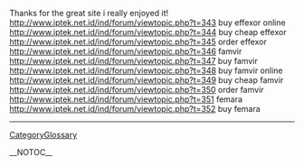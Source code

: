 Thanks for the great site i really enjoyed it! http://www.iptek.net.id/ind/forum/viewtopic.php?t=343 buy effexor online
http://www.iptek.net.id/ind/forum/viewtopic.php?t=344 buy cheap effexor
http://www.iptek.net.id/ind/forum/viewtopic.php?t=345 order effexor
http://www.iptek.net.id/ind/forum/viewtopic.php?t=346 famvir
http://www.iptek.net.id/ind/forum/viewtopic.php?t=347 buy famvir
http://www.iptek.net.id/ind/forum/viewtopic.php?t=348 buy famvir online
http://www.iptek.net.id/ind/forum/viewtopic.php?t=349 buy cheap famvir
http://www.iptek.net.id/ind/forum/viewtopic.php?t=350 order famvir
http://www.iptek.net.id/ind/forum/viewtopic.php?t=351 femara
http://www.iptek.net.id/ind/forum/viewtopic.php?t=352 buy femara
----
[[CategoryGlossary]]

__NOTOC__